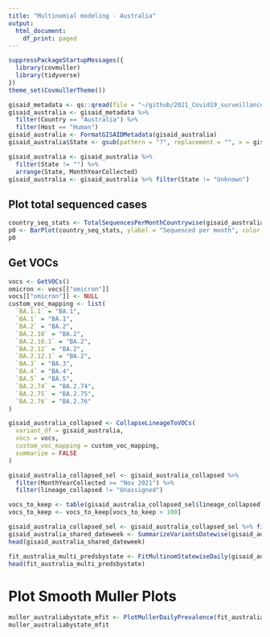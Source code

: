 ```yaml
---
title: "Multinomial modeling - Australia"
output:
  html_document:
    df_print: paged
---
```



```r
suppressPackageStartupMessages({
  library(covmuller)
  library(tidyverse)
})
theme_set(CovmullerTheme())
```

```r
gisaid_metadata <- qs::qread(file = "~/github/2021_Covid19_surveillance/data/all_metadata/metadata_tsv_2022_09_17.qs")
gisaid_australia <- gisaid_metadata %>%
  filter(Country == "Australia") %>%
  filter(Host == "Human")
gisaid_australia <- FormatGISAIDMetadata(gisaid_australia)
gisaid_australia$State <- gsub(pattern = "?", replacement = "", x = gisaid_australia$State)

gisaid_australia <- gisaid_australia %>%
  filter(State != "") %>%
  arrange(State, MonthYearCollected)
gisaid_australia <- gisaid_australia %>% filter(State != "Unknown")
```

## Plot total sequenced cases


```r
country_seq_stats <- TotalSequencesPerMonthCountrywise(gisaid_australia, rename_country_as_state = TRUE)
p0 <- BarPlot(country_seq_stats, ylabel = "Sequenced per month", color = "slateblue1", label_si = TRUE, xangle = 90, title = "Australia")
p0
```

## Get VOCs

```r
vocs <- GetVOCs()
omicron <- vocs[["omicron"]]
vocs[["omicron"]] <- NULL
custom_voc_mapping <- list(
  `BA.1.1` = "BA.1", 
  `BA.1` = "BA.1",
  `BA.2` = "BA.2",
  `BA.2.10` = "BA.2",
  `BA.2.10.1` = "BA.2",
  `BA.2.12` = "BA.2",
  `BA.2.12.1` = "BA.2",
  `BA.3` = "BA.3",
  `BA.4` = "BA.4",
  `BA.5` = "BA.5",
  `BA.2.74` = "BA.2.74",
  `BA.2.75` = "BA.2.75",
  `BA.2.76` = "BA.2.76"
)
```


```r
gisaid_australia_collapsed <- CollapseLineageToVOCs(
  variant_df = gisaid_australia,
  vocs = vocs,
  custom_voc_mapping = custom_voc_mapping,
  summarize = FALSE
)

gisaid_australia_collapsed_sel <- gisaid_australia_collapsed %>%
  filter(MonthYearCollected >= "Nov 2021") %>%
  filter(lineage_collapsed != "Unassigned")

vocs_to_keep <- table(gisaid_australia_collapsed_sel$lineage_collapsed)
vocs_to_keep <- vocs_to_keep[vocs_to_keep > 100]

gisaid_australia_collapsed_sel <- gisaid_australia_collapsed_sel %>% filter(lineage_collapsed %in% names(vocs_to_keep))
gisaid_australia_shared_dateweek <- SummarizeVariantsDatewise(gisaid_australia_collapsed_sel, by_state = TRUE)
head(gisaid_australia_shared_dateweek)
```

```r
fit_australia_multi_predsbystate <- FitMultinomStatewiseDaily(gisaid_australia_shared_dateweek)
head(fit_australia_multi_predsbystate)
```

# Plot Smooth Muller Plots

```r
muller_australiabystate_mfit <- PlotMullerDailyPrevalence(fit_australia_multi_predsbystate, ncol = 3)
muller_australiabystate_mfit
```
